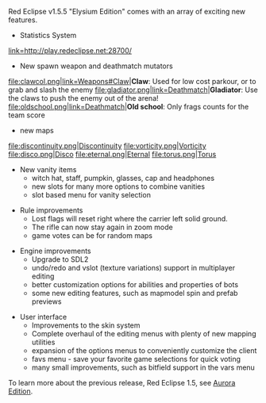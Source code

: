
Red Eclipse v1.5.5 "Elysium Edition" comes with an array of exciting new features.

* Statistics System
[[file:Stats.jpg|link=http://play.redeclipse.net:28700/]]

* New spawn weapon and deathmatch mutators

<gallery>
file:clawcol.png|link=Weapons#Claw|'''Claw''': Used for low cost parkour, or to grab and slash the enemy
file:gladiator.png|link=Deathmatch|'''Gladiator''': Use the claws to push the enemy out of the arena!
file:oldschool.png|link=Deathmatch|'''Old school''': Only frags counts for the team score
</gallery>

* new maps
<gallery>
file:discontinuity.png|[[Map_Discontinuity|Discontinuity]]
file:vorticity.png|[[Map_Vorticity|Vorticity]]
file:disco.png|[[Map_Disco|Disco]]
file:eternal.png|[[Map_Eternal|Eternal]]
file:torus.png|[[Map_Torus|Torus]]
</gallery>

* New vanity items
** witch hat, staff, pumpkin, glasses, cap and headphones
** new slots for many more options to combine vanities
** slot based menu for vanity selection


* Rule improvements
** Lost flags will reset right where the carrier left solid ground.
** The rifle can now stay again in zoom mode
** game votes can be for random maps


* Engine improvements
** Upgrade to SDL2
** undo/redo and vslot (texture variations) support in multiplayer editing
** better customization options for abilities and properties of bots
** some new editing features, such as mapmodel spin and prefab previews


* User interface
** Improvements to the skin system
** Complete overhaul of the editing menus with plenty of new mapping utilities
** expansion of the options menus to conveniently customize the client
** favs menu - save your favorite game selections for quick voting
** many small improvements, such as bitfield support in the vars menu


To learn more about the previous release, Red Eclipse 1.5, see [[Aurora Edition]].